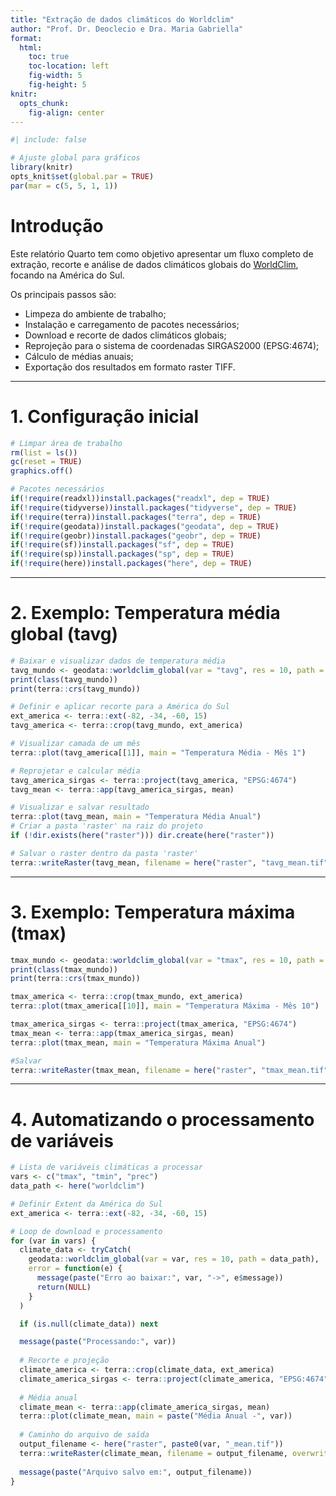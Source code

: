 ```yaml
---
title: "Extração de dados climáticos do Worldclim"
author: "Prof. Dr. Deoclecio e Dra. Maria Gabriella"
format:
  html:
    toc: true
    toc-location: left
    fig-width: 5
    fig-height: 5
knitr: 
  opts_chunk: 
    fig-align: center
---
```


```r
#| include: false

# Ajuste global para gráficos
library(knitr)
opts_knit$set(global.par = TRUE)
par(mar = c(5, 5, 1, 1))

```

# Introdução

Este relatório Quarto tem como objetivo apresentar um fluxo completo de extração, recorte e análise de dados climáticos globais do [WorldClim](https://www.worldclim.org/), focando na América do Sul.

Os principais passos são:

- Limpeza do ambiente de trabalho;
- Instalação e carregamento de pacotes necessários;
- Download e recorte de dados climáticos globais;
- Reprojeção para o sistema de coordenadas SIRGAS2000 (EPSG:4674);
- Cálculo de médias anuais;
- Exportação dos resultados em formato raster TIFF.

---

# 1. Configuração inicial

```r
# Limpar área de trabalho
rm(list = ls())      
gc(reset = TRUE)     
graphics.off()       

# Pacotes necessários
if(!require(readxl))install.packages("readxl", dep = TRUE)
if(!require(tidyverse))install.packages("tidyverse", dep = TRUE)
if(!require(terra))install.packages("terra", dep = TRUE)
if(!require(geodata))install.packages("geodata", dep = TRUE)
if(!require(geobr))install.packages("geobr", dep = TRUE)
if(!require(sf))install.packages("sf", dep = TRUE)
if(!require(sp))install.packages("sp", dep = TRUE)
if(!require(here))install.packages("here", dep = TRUE)


```

---

# 2. Exemplo: Temperatura média global (tavg)

```r
# Baixar e visualizar dados de temperatura média
tavg_mundo <- geodata::worldclim_global(var = "tavg", res = 10, path = here("worldclim"))
print(class(tavg_mundo))
print(terra::crs(tavg_mundo))

# Definir e aplicar recorte para a América do Sul
ext_america <- terra::ext(-82, -34, -60, 15)
tavg_america <- terra::crop(tavg_mundo, ext_america)

# Visualizar camada de um mês
terra::plot(tavg_america[[1]], main = "Temperatura Média - Mês 1")

# Reprojetar e calcular média
tavg_america_sirgas <- terra::project(tavg_america, "EPSG:4674")
tavg_mean <- terra::app(tavg_america_sirgas, mean)

# Visualizar e salvar resultado
terra::plot(tavg_mean, main = "Temperatura Média Anual")
# Criar a pasta 'raster' na raiz do projeto
if (!dir.exists(here("raster"))) dir.create(here("raster"))

# Salvar o raster dentro da pasta 'raster'
terra::writeRaster(tavg_mean, filename = here("raster", "tavg_mean.tif"), overwrite = TRUE)

```

---

# 3. Exemplo: Temperatura máxima (tmax)

```r
tmax_mundo <- geodata::worldclim_global(var = "tmax", res = 10, path = here("worldclim"))
print(class(tmax_mundo))
print(terra::crs(tmax_mundo))

tmax_america <- terra::crop(tmax_mundo, ext_america)
terra::plot(tmax_america[[10]], main = "Temperatura Máxima - Mês 10")

tmax_america_sirgas <- terra::project(tmax_america, "EPSG:4674")
tmax_mean <- terra::app(tmax_america_sirgas, mean)
terra::plot(tmax_mean, main = "Temperatura Máxima Anual")

#Salvar
terra::writeRaster(tmax_mean, filename = here("raster", "tmax_mean.tif"), overwrite = TRUE)

```

---

# 4. Automatizando o processamento de variáveis

```r

# Lista de variáveis climáticas a processar
vars <- c("tmax", "tmin", "prec")
data_path <- here("worldclim")

# Definir Extent da América do Sul
ext_america <- terra::ext(-82, -34, -60, 15)

# Loop de download e processamento
for (var in vars) {
  climate_data <- tryCatch(
    geodata::worldclim_global(var = var, res = 10, path = data_path),
    error = function(e) {
      message(paste("Erro ao baixar:", var, "->", e$message))
      return(NULL)
    }
  )

  if (is.null(climate_data)) next

  message(paste("Processando:", var))
  
  # Recorte e projeção
  climate_america <- terra::crop(climate_data, ext_america)
  climate_america_sirgas <- terra::project(climate_america, "EPSG:4674")
  
  # Média anual
  climate_mean <- terra::app(climate_america_sirgas, mean)
  terra::plot(climate_mean, main = paste("Média Anual -", var))
  
  # Caminho do arquivo de saída
  output_filename <- here("raster", paste0(var, "_mean.tif"))
  terra::writeRaster(climate_mean, filename = output_filename, overwrite = TRUE)
  
  message(paste("Arquivo salvo em:", output_filename))
}





```
